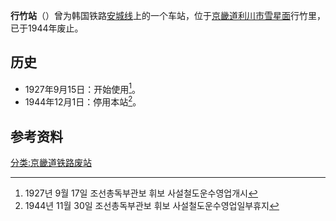 {{朝鮮半島車站資訊
|公司色 = black
|文字色 = 
|站名 = 行竹站
|圖片 = 
|pxl = 
|圖片說明 =
|前一站 = [[注川站|注川]]
|前一站距離 = 3.9
|後一站距離 = 3.5
|後一站 = [[大西站_(京畿道)|大西]]
|諺文 = 행죽역
|朝鮮漢字 = 行竹驛
|文觀部式 = Haengjuk-yeok
|馬-賴式 = Haengchuk-yŏk
|副站名 = 
|車站編號 = 
|停站路線數 = 
|所屬公司 = [[朝鲜京南铁道株式会社|朝鲜京南铁道株式会社]]
|所屬路線 = [[安城线|安城线]]
|距離 = 59.8
|起點站 = [[天安站|天安]]
|所在地 =[[京畿道|京畿道]][[利川市_(京畿道)|利川市]][[雪星面|雪星面]]行竹里
|車站構造 = 地面车站
|月台配置 = 
|啟用年月日 = 1927年9月15日 
|廢站年月日 = 1944年12月1日
|上下車人次 = 
|統計年度 = 
|轉車 = 
|備註 = 
|全寬備註 = 
}}

'''行竹站'''（{{kor|諺=행죽역|漢=行竹驛|羅=Haengjuk yeok|f=y}}）曾为韩国铁路[[安城线|安城线]]上的一个车站，位于[[京畿道|京畿道]][[利川市_(京畿道)|利川市]][[雪星面|雪星面]]行竹里，已于1944年废止。

== 历史 ==
*1927年9月15日：开始使用<ref>1927년 9월 17일 조선총독부관보 휘보 사설철도운수영업개시</ref>。
*1944年12月1日：停用本站<ref>1944년 11월 30일 조선총독부관보 휘보 사설철도운수영업일부휴지</ref>。

== 参考资料 ==
{{reflist}}

{{安城线}}

[[分类:京畿道铁路废站|分类:京畿道铁路废站]]